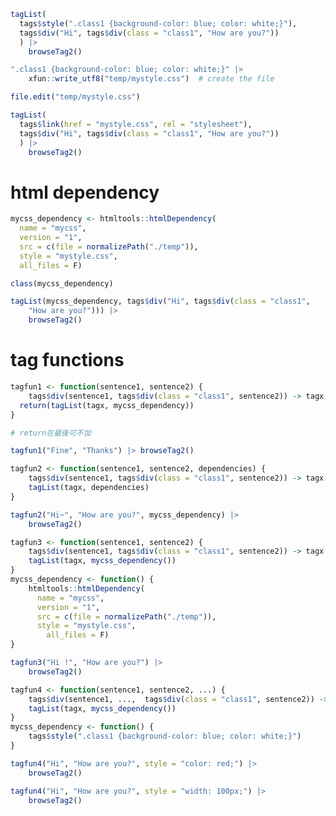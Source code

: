 ```r
tagList(
  tags$style(".class1 {background-color: blue; color: white;}"),
  tags$div("Hi", tags$div(class = "class1", "How are you?"))
  ) |>
    browseTag2()
```

```r
".class1 {background-color: blue; color: white;}" |>
    xfun::write_utf8("temp/mystyle.css")  # create the file

file.edit("temp/mystyle.css")
```

```r
tagList(
  tags$link(href = "mystyle.css", rel = "stylesheet"),
  tags$div("Hi", tags$div(class = "class1", "How are you?"))
  ) |>
    browseTag2()
```

# html dependency

```r
mycss_dependency <- htmltools::htmlDependency(
  name = "mycss",
  version = "1",
  src = c(file = normalizePath("./temp")),
  style = "mystyle.css",
  all_files = F)
```

```r
class(mycss_dependency)
```

```r
tagList(mycss_dependency, tags$div("Hi", tags$div(class = "class1",
    "How are you?"))) |>
    browseTag2()
```

# tag functions

```r
tagfun1 <- function(sentence1, sentence2) {
    tags$div(sentence1, tags$div(class = "class1", sentence2)) -> tagx
  return(tagList(tagx, mycss_dependency))
}

# return在最後可不加
```

```r
tagfun1("Fine", "Thanks") |> browseTag2()
```

```r
tagfun2 <- function(sentence1, sentence2, dependencies) {
    tags$div(sentence1, tags$div(class = "class1", sentence2)) -> tagx
    tagList(tagx, dependencies)
}
```

```r
tagfun2("Hi~", "How are you?", mycss_dependency) |>
    browseTag2()
```

```r
tagfun3 <- function(sentence1, sentence2) {
    tags$div(sentence1, tags$div(class = "class1", sentence2)) -> tagx
    tagList(tagx, mycss_dependency())
}
mycss_dependency <- function() {
    htmltools::htmlDependency(
      name = "mycss",
      version = "1",
      src = c(file = normalizePath("./temp")),
      style = "mystyle.css",
        all_files = F)
}
```

```r
tagfun3("Hi !", "How are you?") |>
    browseTag2()
```

```r
tagfun4 <- function(sentence1, sentence2, ...) {
    tags$div(sentence1, ...,  tags$div(class = "class1", sentence2)) -> tagx
    tagList(tagx, mycss_dependency())
}
mycss_dependency <- function() {
    tags$style(".class1 {background-color: blue; color: white;}")
}
```

```r
tagfun4("Hi", "How are you?", style = "color: red;") |>
    browseTag2()

tagfun4("Hi", "How are you?", style = "width: 100px;") |>
    browseTag2()
```


